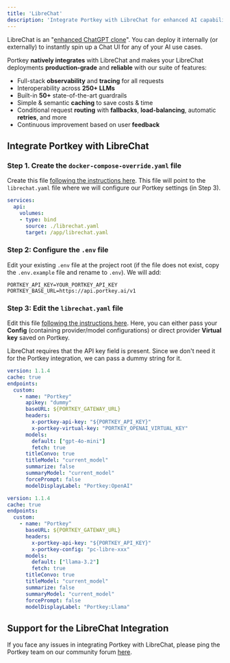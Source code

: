 ```yaml
---
title: 'LibreChat'
description: 'Integrate Portkey with LibreChat for enhanced AI capabilities'
---
```


LibreChat is an "[enhanced ChatGPT clone](https://github.com/danny-avila/LibreChat)". You can deploy it internally (or externally) to instantly spin up a Chat UI for any of your AI use cases.

Portkey **natively integrates** with LibreChat and makes your LibreChat deployments **production-grade** and **reliable** with our suite of features:

* Full-stack **observability** and **tracing** for all requests
* Interoperability across **250+ LLMs**
* Built-in **50+** state-of-the-art guardrails
* Simple & semantic **caching** to save costs & time
* Conditional request **routing** with **fallbacks**, **load-balancing**, automatic **retries**, and more
* Continuous improvement based on user **feedback**

## Integrate Portkey with LibreChat

### Step 1. Create the `docker-compose-override.yaml` file

Create this file [following the instructions here](https://www.librechat.ai/docs/quick_start/custom_endpoints).
This file will point to the `librechat.yaml` file where we will configure our Portkey settings (in Step 3).

```yaml docker-compose.override.yml
services:
  api:
    volumes:
    - type: bind
      source: ./librechat.yaml
      target: /app/librechat.yaml
```

### Step 2: Configure the `.env` file

Edit your existing `.env` file at the project root (if the file does not exist, copy the `.env.example` file and rename to `.env`). We will add:

```env .env
PORTKEY_API_KEY=YOUR_PORTKEY_API_KEY
PORTKEY_BASE_URL=https://api.portkey.ai/v1
```

### Step 3: Edit the `librechat.yaml` file

Edit this file [following the instructions here](https://www.librechat.ai/docs/quick_start/custom_endpoints).
Here, you can either pass your **Config** (containing provider/model configurations) or direct provider **Virtual key** saved on Portkey.

<Note>
    LibreChat requires that the API key field is present. Since we don't need it for the Portkey integration, we can pass a dummy string for it.
</Note>
<CodeGroup>

```yaml librechat.yaml with Portkey Virtual Key
version: 1.1.4
cache: true
endpoints:
  custom:
    - name: "Portkey"
      apikey: "dummy"  
      baseURL: ${PORTKEY_GATEWAY_URL}
      headers:
        x-portkey-api-key: "${PORTKEY_API_KEY}"
        x-portkey-virtual-key: "PORTKEY_OPENAI_VIRTUAL_KEY"
      models:
        default: ["gpt-4o-mini"]
        fetch: true
      titleConvo: true
      titleModel: "current_model"
      summarize: false
      summaryModel: "current_model"
      forcePrompt: false
      modelDisplayLabel: "Portkey:OpenAI"
```

```yaml librechat.yaml with Portkey Config
version: 1.1.4
cache: true
endpoints:
  custom:
    - name: "Portkey"
      baseURL: ${PORTKEY_GATEWAY_URL}
      headers:
        x-portkey-api-key: "${PORTKEY_API_KEY}"
        x-portkey-config: "pc-libre-xxx"
      models:
        default: ["llama-3.2"]
        fetch: true
      titleConvo: true
      titleModel: "current_model"
      summarize: false
      summaryModel: "current_model"
      forcePrompt: false
      modelDisplayLabel: "Portkey:Llama"
```

</CodeGroup>

## Support for the LibreChat Integration

If you face any issues in integrating Portkey with LibreChat, please ping the Portkey team on our community forum [here](https://portkey.wiki/community).